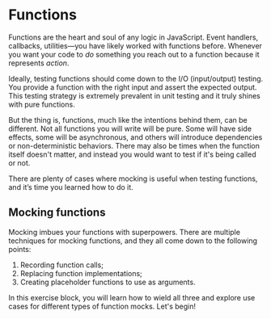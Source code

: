# Functions

<EpicVideo url="https://www.epicweb.dev/workshops/mocking-techniques-in-vitest/functions/intro-to-functions" />

Functions are the heart and soul of any logic in JavaScript. Event handlers, callbacks, utilities—you have likely worked with functions before. Whenever you want your code to _do_ something you reach out to a function because it represents _action_.

Ideally, testing functions should come down to the I/O (input/output) testing. You provide a function with the right input and assert the expected output. This testing strategy is extremely prevalent in unit testing and it truly shines with pure functions.

But the thing is, functions, much like the intentions behind them, can be different. Not all functions you will write will be pure. Some will have side effects, some will be asynchronous, and others will introduce dependencies or non-deterministic behaviors. There may also be times when the function itself doesn't matter, and instead you would want to test if it's being called or not.

There are plenty of cases where mocking is useful when testing functions, and it’s time you learned how to do it.

## Mocking functions

Mocking imbues your functions with superpowers. There are multiple techniques for mocking functions, and they all come down to the following points:

1. Recording function calls;
1. Replacing function implementations;
1. Creating placeholder functions to use as arguments.

In this exercise block, you will learn how to wield all three and explore use cases for different types of function mocks. Let's begin!
